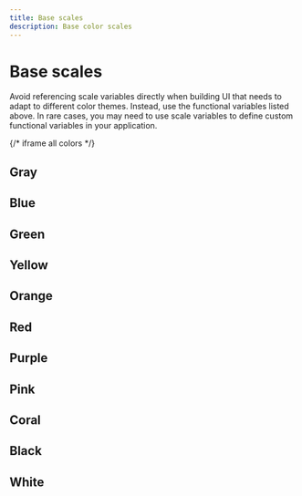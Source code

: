 ```yaml
---
title: Base scales
description: Base color scales
---
```


# Base scales

Avoid referencing scale variables directly when building UI that needs to adapt to different color themes. Instead, use the functional variables listed above. In rare cases, you may need to use scale variables to define custom functional variables in your application.

{/* iframe all colors */}

## Gray

## Blue

## Green

## Yellow

## Orange

## Red

## Purple

## Pink

## Coral

## Black

## White
